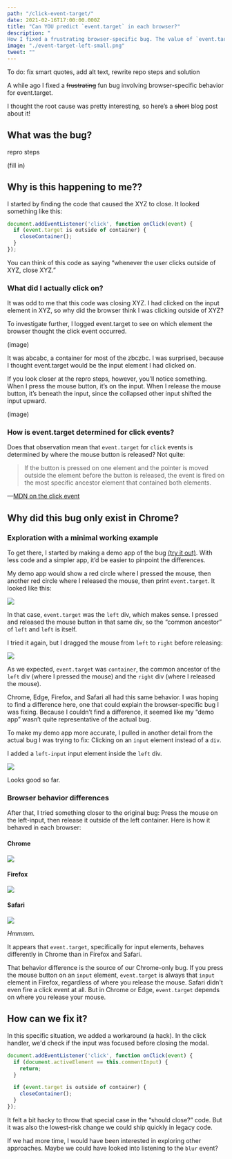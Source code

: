 ```yaml
---
path: "/click-event-target/"
date: 2021-02-16T17:00:00.000Z
title: "Can YOU predict `event.target` in each browser?"
description: "
How I fixed a frustrating browser-specific bug. The value of `event.target` was inconsistent for clicks on <input> elements."
image: "./event-target-left-small.png"
tweet: ""
---
```



To do: fix smart quotes, add alt text, rewrite repo steps and solution

A while ago I fixed a ~~frustrating~~ fun bug involving browser-specific behavior for event.target.

I thought the root cause was pretty interesting, so here’s a ~~short~~ blog post about it!

## What was the bug?

repro steps

(fill in)

## Why is this happening to me??

I started by finding the code that caused the XYZ to close. It looked something like this:

```js
document.addEventListener('click', function onClick(event) {
  if (event.target is outside of container) {
    closeContainer();
  }
});
```

You can think of this code as saying “whenever the user clicks outside of XYZ, close XYZ.”

<InfoBlock>
  <EventTargetInfo />
</InfoBlock>

### What did I actually click on?

It was odd to me that this code was closing XYZ. I had clicked on the input element in XYZ, so why did the browser think I was clicking outside of XYZ?

To investigate further, I logged event.target to see on which element the browser thought the click event occurred.

(image)

It was abcabc, a container for most of the zbczbc. I was surprised, because I thought event.target would be the input element I had clicked on.

If you look closer at the repro steps, however, you’ll notice something. When I press the mouse button, it’s on the input. When I release the mouse button, it’s beneath the input, since the collapsed other input shifted the input upward.

(image)

### How is event.target determined for click events?

Does that observation mean that `event.target` for `click` events is determined by where the mouse button is released? Not quite:

> If the button is pressed on one element and the pointer is moved outside the element before the button is released, the event is fired on the most specific ancestor element that contained both elements.

—[MDN on the click event](https://developer.mozilla.org/en-US/docs/Web/API/Element/click_event)

## Why did this bug only exist in Chrome?

### Exploration with a minimal working example

<!-- html page in /static -->

To get there, I started by making a demo app of the bug <a href="/click-event-target/minimal-working-example/index.html" target="_blank" rel="noopener noreferrer">(try it out)</a>. With less code and a simpler app, it’d be easier to pinpoint the differences.

My demo app would show a red circle where I pressed the mouse, then another red circle where I released the mouse, then print `event.target`. It looked like this:

![](./chrome-left.png)

In that case, `event.target` was the `left` div, which makes sense. I pressed and released the mouse button in that same div, so the “common ancestor” of `left` and `left` is itself.

I tried it again, but I dragged the mouse from `left` to `right` before releasing:

![](./chrome-container.png)

As we expected, `event.target` was `container`, the common ancestor of the `left` div (where I pressed the mouse) and the `right` div (where I released the mouse).

Chrome, Edge, Firefox, and Safari all had this same behavior. I was hoping to find a difference here, one that could explain the browser-specific bug I was fixing. Because I couldn’t find a difference, it seemed like my “demo app” wasn’t quite representative of the actual bug.

To make my demo app more accurate, I pulled in another detail from the actual bug I was trying to fix: Clicking on an `input` element instead of a `div`.

I added a `left-input` input element inside the `left` div.

![](./chrome-input-intro.png)

Looks good so far.

### Browser behavior differences

After that, I tried something closer to the original bug: Press the mouse on the left-input, then release it outside of the left container. Here is how it behaved in each browser:

#### Chrome

![](./chrome-input.png)

#### Firefox

![](./firefox-input.png)

#### Safari

![](./safari-input.png)

_Hmmmm._

It appears that `event.target`, specifically for input elements, behaves differently in Chrome than in Firefox and Safari.

That behavior difference is the source of our Chrome-only bug. If you press the mouse button on an `input` element, `event.target` is always that `input` element in Firefox, regardless of where you release the mouse. Safari didn't even fire a click event at all. But in Chrome or Edge, `event.target` depends on where you release your mouse.

## How can we fix it?

In this specific situation, we added a workaround (a hack). In the click handler, we'd check if the input was focused before closing the modal.

```js
document.addEventListener('click', function onClick(event) {
  if (document.activeElement == this.commentInput) {
    return;
  }

  if (event.target is outside of container) {
    closeContainer();
  }
});

```

It felt a bit hacky to throw that special case in the “should close?” code. But it was also the lowest-risk change we could ship quickly in legacy code.

If we had more time, I would have been interested in exploring other approaches. Maybe we could have looked into listening to the `blur` event?
